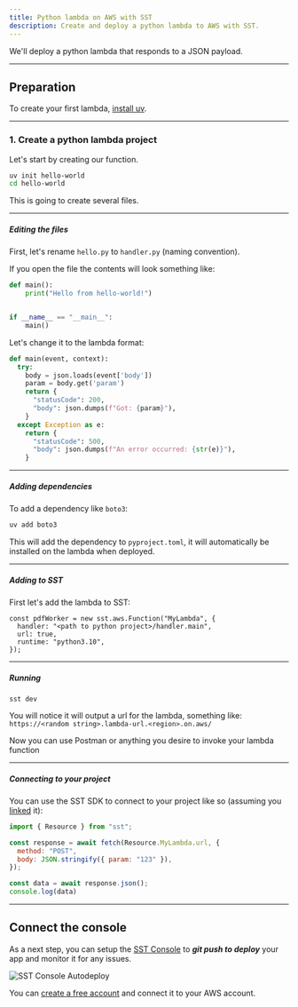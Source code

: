 ---
title: Python lambda on AWS with SST
description: Create and deploy a python lambda to AWS with SST.
---

We'll deploy a python lambda that responds to a JSON payload.

---

## Preparation

To create your first lambda, [install uv](https://docs.astral.sh/uv/getting-started/installation/).

---

### 1. Create a python lambda project

Let's start by creating our function.

```bash
uv init hello-world
cd hello-world
```

This is going to create several files.

---

##### Editing the files

First, let's rename `hello.py` to `handler.py` (naming convention).

If you open the file the contents will look something like:
```py
def main():
    print("Hello from hello-world!")


if __name__ == "__main__":
    main()

```
Let's change it to the lambda format:

```py
def main(event, context):
  try:
    body = json.loads(event['body'])
    param = body.get('param')
    return {
      "statusCode": 200,
      "body": json.dumps(f"Got: {param}"),
    }
  except Exception as e:
    return {
      "statusCode": 500,
      "body": json.dumps(f"An error occurred: {str(e)}"),
    }
```

---

##### Adding dependencies

To add a dependency like `boto3`:

```bash
uv add boto3
```

This will add the dependency to `pyproject.toml`, it will automatically be installed on the lambda when deployed.

---

##### Adding to SST

First let's add the lambda to SST:
```
const pdfWorker = new sst.aws.Function("MyLambda", {
  handler: "<path to python project>/handler.main",
  url: true,
  runtime: "python3.10",
});
```

---

##### Running

`sst dev`

You will notice it will output a url for the lambda, something like:
`https://<random string>.lambda-url.<region>.on.aws/`

Now you can use Postman or anything you desire to invoke your lambda function

---

##### Connecting to your project

You can use the SST SDK to connect to your project like so (assuming you [linked](https://sst.dev/docs/component/linkable) it):

```js
import { Resource } from "sst";

const response = await fetch(Resource.MyLambda.url, {
  method: "POST",
  body: JSON.stringify({ param: "123" }),
});

const data = await response.json();
console.log(data)
```

---

## Connect the console

As a next step, you can setup the [SST Console](/docs/console/) to _**git push to deploy**_ your app and monitor it for any issues. 

![SST Console Autodeploy](../../../../../assets/docs/start/sst-console-autodeploy.png)

You can [create a free account](https://console.sst.dev) and connect it to your AWS account.


